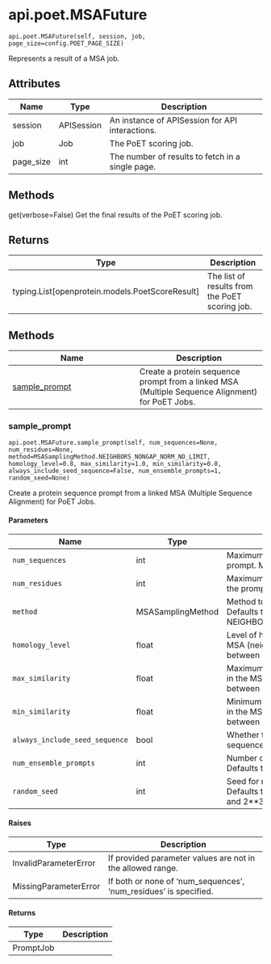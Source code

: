 # api.poet.MSAFuture { #openprotein.api.poet.MSAFuture }

`api.poet.MSAFuture(self, session, job, page_size=config.POET_PAGE_SIZE)`

Represents a result of a MSA job.

## Attributes

| Name      | Type       | Description                                      |
|-----------|------------|--------------------------------------------------|
| session   | APISession | An instance of APISession for API interactions.  |
| job       | Job        | The PoET scoring job.                            |
| page_size | int        | The number of results to fetch in a single page. |

## Methods

get(verbose=False)
    Get the final results of the PoET scoring job.

## Returns

| Type                                              | Description                                    |
|---------------------------------------------------|------------------------------------------------|
| typing.List\[openprotein.models.PoetScoreResult\] | The list of results from the PoET scoring job. |

## Methods

| Name | Description |
| --- | --- |
| [sample_prompt](#openprotein.api.poet.MSAFuture.sample_prompt) | Create a protein sequence prompt from a linked MSA (Multiple Sequence Alignment) for PoET Jobs. |

### sample_prompt { #openprotein.api.poet.MSAFuture.sample_prompt }

`api.poet.MSAFuture.sample_prompt(self, num_sequences=None, num_residues=None, method=MSASamplingMethod.NEIGHBORS_NONGAP_NORM_NO_LIMIT, homology_level=0.8, max_similarity=1.0, min_similarity=0.0, always_include_seed_sequence=False, num_ensemble_prompts=1, random_seed=None)`

Create a protein sequence prompt from a linked MSA (Multiple Sequence Alignment) for PoET Jobs.

#### Parameters

| Name                           | Type              | Description                                                                                                    | Default                                            |
|--------------------------------|-------------------|----------------------------------------------------------------------------------------------------------------|----------------------------------------------------|
| `num_sequences`                | int               | Maximum number of sequences in the prompt. Must be  <100.                                                      | `None`                                             |
| `num_residues`                 | int               | Maximum number of residues (tokens) in the prompt. Must be less than 24577.                                    | `None`                                             |
| `method`                       | MSASamplingMethod | Method to use for MSA sampling. Defaults to NEIGHBORS_NONGAP_NORM_NO_LIMIT.                                    | `MSASamplingMethod.NEIGHBORS_NONGAP_NORM_NO_LIMIT` |
| `homology_level`               | float             | Level of homology for sequences in the MSA (neighbors methods only). Must be between 0 and 1. Defaults to 0.8. | `0.8`                                              |
| `max_similarity`               | float             | Maximum similarity between sequences in the MSA and the seed. Must be between 0 and 1. Defaults to 1.0.        | `1.0`                                              |
| `min_similarity`               | float             | Minimum similarity between sequences in the MSA and the seed. Must be between 0 and 1. Defaults to 0.0.        | `0.0`                                              |
| `always_include_seed_sequence` | bool              | Whether to always include the seed sequence in the MSA. Defaults to False.                                     | `False`                                            |
| `num_ensemble_prompts`         | int               | Number of ensemble jobs to run. Defaults to 1.                                                                 | `1`                                                |
| `random_seed`                  | int               | Seed for random number generation. Defaults to a random number between 0 and 2**32-1.                          | `None`                                             |

#### Raises

| Type                  | Description                                                      |
|-----------------------|------------------------------------------------------------------|
| InvalidParameterError | If provided parameter values are not in the allowed range.       |
| MissingParameterError | If both or none of 'num_sequences', 'num_residues' is specified. |

#### Returns

| Type      | Description   |
|-----------|---------------|
| PromptJob |               |